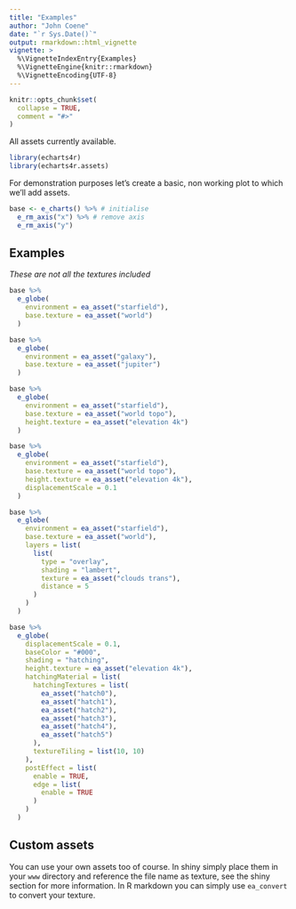 ```yaml
---
title: "Examples"
author: "John Coene"
date: "`r Sys.Date()`"
output: rmarkdown::html_vignette
vignette: >
  %\VignetteIndexEntry{Examples}
  %\VignetteEngine{knitr::rmarkdown}
  %\VignetteEncoding{UTF-8}
---
```


```r
knitr::opts_chunk$set(
  collapse = TRUE,
  comment = "#>"
)
```

All assets currently available.

```r
library(echarts4r)
library(echarts4r.assets)
```

For demonstration purposes let's create a basic, non working plot to which we'll add assets.

```r
base <- e_charts() %>% # initialise
  e_rm_axis("x") %>% # remove axis
  e_rm_axis("y") 
```

## Examples

*These are not all the textures included*

```r
base %>% 
  e_globe(
    environment = ea_asset("starfield"),
    base.texture = ea_asset("world")
  )
```

```r
base %>% 
  e_globe(
    environment = ea_asset("galaxy"),
    base.texture = ea_asset("jupiter")
  )
```

```r
base %>% 
  e_globe(
    environment = ea_asset("starfield"),
    base.texture = ea_asset("world topo"),
    height.texture = ea_asset("elevation 4k")
  )
```

```r
base %>% 
  e_globe(
    environment = ea_asset("starfield"),
    base.texture = ea_asset("world topo"),
    height.texture = ea_asset("elevation 4k"),
    displacementScale = 0.1
  )
```

```r
base %>% 
  e_globe(
    environment = ea_asset("starfield"),
    base.texture = ea_asset("world"),
    layers = list(
      list(
        type = "overlay",
        shading = "lambert",
        texture = ea_asset("clouds trans"),
        distance = 5
      )
    )
  )
```

```r
base %>% 
  e_globe(
    displacementScale = 0.1,
    baseColor = "#000",
    shading = "hatching",
    height.texture = ea_asset("elevation 4k"),
    hatchingMaterial = list(
      hatchingTextures = list(
        ea_asset("hatch0"),
        ea_asset("hatch1"),
        ea_asset("hatch2"),
        ea_asset("hatch3"),
        ea_asset("hatch4"),
        ea_asset("hatch5")
      ),
      textureTiling = list(10, 10)
    ),
    postEffect = list(
      enable = TRUE,
      edge = list(
        enable = TRUE
      )
    )
  )
```

## Custom assets

You can use your own assets too of course. In shiny simply place them in your `www` directory and reference the file name as texture, see the shiny section for more information. In R markdown you can simply use `ea_convert` to convert your texture.

